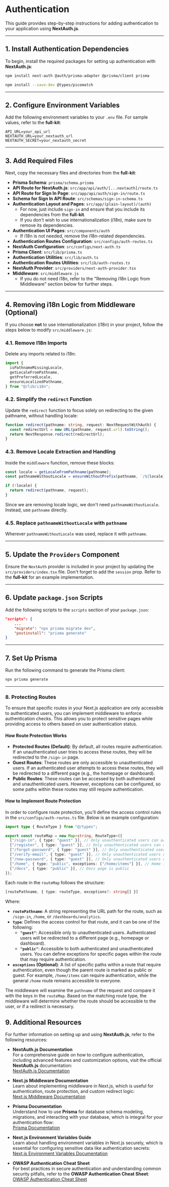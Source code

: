 # Authentication

This guide provides step-by-step instructions for adding authentication to your application using **NextAuth.js**.

---

## 1. Install Authentication Dependencies

To begin, install the required packages for setting up authentication with **NextAuth.js**:

```bash
npm install next-auth @auth/prisma-adapter @prisma/client prisma
```

```bash
npm install --save-dev @types/picomatch
```

---

## 2. Configure Environment Variables

Add the following environment variables to your `.env` file. For sample values, refer to the **full-kit**:

```env
API_URL=your_api_url
NEXTAUTH_URL=your_nextauth_url
NEXTAUTH_SECRET=your_nextauth_secret
```

---

## 3. Add Required Files

Next, copy the necessary files and directories from the **full-kit**:

- **Prisma Schema**: `prisma/schema.prisma`
- **API Route for NextAuth.js**: `src/app/api/auth/[...nextauth]/route.ts`
- **API Route for Sign In Page**: `src/app/api/auth/sign-in/route.ts`
- **Schema for Sign In API Route**: `src/schemas/sign-in-schema.ts`
- **Authentication Layout and Pages**: `src/app/(plain-layout)/(auth)`
  - For now, just include `sign-in` and ensure that you include its dependencies from the **full-kit**.
  - If you don't wish to use internationalization (i18n), make sure to remove its dependencies.
- **Authentication UI Pages**: `src/components/auth`
  - If i18n is not needed, remove the i18n-related dependencies.
- **Authentication Routes Configuration**: `src/configs/auth-routes.ts`
- **NextAuth Configuration**: `src/configs/next-auth.ts`
- **Prisma Client**: `src/lib/prisma.ts`
- **Authentication Utilities**: `src/lib/auth.ts`
- **Authentication Routes Utilities**: `src/lib/auth-routes.ts`
- **NextAuth Provider**: `src/providers/next-auth-provider.tsx`
- **Middleware**: `src/middleware.js`
  - If you do not need i18n, refer to the "Removing i18n Logic from Middleware" section below for further steps.

---

## 4. Removing i18n Logic from Middleware (Optional)

If you choose **not** to use internationalization (i18n) in your project, follow the steps below to modify `src/middleware.js`:

### 4.1. Remove I18n Imports

Delete any imports related to i18n:

```js
import {
  isPathnameMissingLocale,
  getLocaleFromPathname,
  getPreferredLocale,
  ensureLocalizedPathname,
} from "@/lib/i18n";
```

### 4.2. Simplify the `redirect` Function

Update the `redirect` function to focus solely on redirecting to the given pathname, without handling locale:

```ts
function redirect(pathname: string, request: NextRequestWithAuth) {
  const redirectUrl = new URL(pathname, request.url).toString();
  return NextResponse.redirect(redirectUrl);
}
```

### 4.3. Remove Locale Extraction and Handling

Inside the `middleware` function, remove these blocks:

```ts
const locale = getLocaleFromPathname(pathname);
const pathnameWithoutLocale = ensureWithoutPrefix(pathname, `/${locale}`);
```

```ts
if (!locale) {
  return redirect(pathname, request);
}
```

Since we are removing locale logic, we don't need `pathnameWithoutLocale`. Instead, use `pathname` directly.

### 4.5. Replace `pathnameWithoutLocale` with `pathname`

Wherever `pathnameWithoutLocale` was used, replace it with `pathname`.

---

## 5. Update the `Providers` Component

Ensure the `NextAuth` provider is included in your project by updating the `src/providers/index.tsx` file. Don't forget to add the `session` prop. Refer to the **full-kit** for an example implementation.

---

## 6. Update `package.json` Scripts

Add the following scripts to the `scripts` section of your `package.json`:

```json
"scripts": {
    ...
    "migrate": "npx prisma migrate dev",
    "postinstall": "prisma generate"
}
```

---

## 7. Set Up Prisma

Run the following command to generate the Prisma client:

```bash
npx prisma generate
```

---

### 8. Protecting Routes

To ensure that specific routes in your Next.js application are only accessible to authenticated users, you can implement middleware to enforce authentication checks. This allows you to protect sensitive pages while providing access to others based on user authentication status.

#### How Route Protection Works

- **Protected Routes (Default)**: By default, all routes require authentication. If an unauthenticated user tries to access these routes, they will be redirected to the `/sign-in` page.
- **Guest Routes**: These routes are only accessible to unauthenticated users. If an authenticated user attempts to access these routes, they will be redirected to a different page (e.g., the homepage or dashboard).
- **Public Routes**: These routes can be accessed by both authenticated and unauthenticated users. However, exceptions can be configured, so some paths within these routes may still require authentication.

#### How to Implement Route Protection

In order to configure route protection, you’ll define the access control rules in the `src/configs/auth-routes.ts` file. Below is an example configuration:

```ts
import type { RouteType } from "@/types";

export const routeMap = new Map<string, RouteType>([
  ["/sign-in", { type: "guest" }], // Only unauthenticated users can access sign-in
  ["/register", { type: "guest" }], // Only unauthenticated users can access register
  ["/forgot-password", { type: "guest" }], // Only unauthenticated users can access forgot-password
  ["/verify-email", { type: "guest" }], // Only unauthenticated users can access verify-email
  ["/new-password", { type: "guest" }], // Only unauthenticated users can access new-password
  ["/home", { type: "public", exceptions: ["/home/items"] }], // Home is public, but /home/items is protected
  ["/docs", { type: "public" }], // Docs page is public
]);
```

Each route in the `routeMap` follows the structure:

```ts
[routePathname, { type: routeType, exceptions?: string[] }]
```

Where:

- **`routePathname`**: A string representing the URL path for the route, such as `/sign-in`, `/home`, or `/dashboards/analytics`.
- **`type`**: Defines the access control for that route, and it can be one of the following:
  - **`"guest"`**: Accessible only to unauthenticated users. Authenticated users will be redirected to a different page (e.g., homepage or dashboard).
  - **`"public"`**: Accessible to both authenticated and unauthenticated users. You can define exceptions for specific pages within the route that may require authentication.
- **`exceptions` (Optional)**: A list of specific paths within a route that require authentication, even though the parent route is marked as public or guest. For example, `/home/items` can require authentication, while the general `/home` route remains accessible to everyone.

The middleware will examine the `pathname` of the request and compare it with the keys in the `routeMap`. Based on the matching route type, the middleware will determine whether the route should be accessible to the user, or if a redirect is necessary.

## 9. Additional Resources

For further information on setting up and using **NextAuth.js**, refer to the following resources:

- **NextAuth.js Documentation**  
  For a comprehensive guide on how to configure authentication, including advanced features and customization options, visit the official **NextAuth.js** documentation:  
  [NextAuth.js Documentation](https://next-auth.js.org/)

- **Next.js Middleware Documentation**  
  Learn about implementing middleware in Next.js, which is useful for authentication, route protection, and custom redirect logic:  
  [Next.js Middleware Documentation](https://nextjs.org/docs/app/building-your-application/routing/middleware)

- **Prisma Documentation**  
  Understand how to use **Prisma** for database schema modeling, migrations, and interacting with your database, which is integral for your authentication flow:  
  [Prisma Documentation](https://www.prisma.io/docs)

- **Next.js Environment Variables Guide**  
  Learn about handling environment variables in Next.js securely, which is essential for configuring sensitive data like authentication secrets:  
  [Next.js Environment Variables Documentation](https://nextjs.org/docs/basic-features/environment-variables)

- **OWASP Authentication Cheat Sheet**  
  For best practices in secure authentication and understanding common security pitfalls, refer to the **OWASP Authentication Cheat Sheet**:  
  [OWASP Authentication Cheat Sheet](https://cheatsheetseries.owasp.org/cheatsheets/Authentication_Cheat_Sheet.html)
